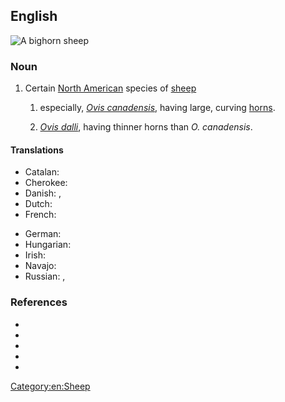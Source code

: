 ==English==
[[File:New Mexico Bighorn Sheep.JPG|thumb|A '''bighorn sheep''']]
{{wikipedia}}
{{wikispecies|Ovis canadensis}}

===Noun===
{{en-noun|bighorn sheep}}

# Certain [[North American]] species of [[sheep]]
#: {{syn|en|bighorn}}
## especially, ''[[Ovis canadensis]]'', having large, curving [[horn]]s.
## {{rfv-sense|en}} ''[[Ovis dalli]]'', having thinner horns than ''O. canadensis''.
##: {{syn|en|thinhorn sheep|thinhorn|Dall sheep}}

====Translations====
{{trans-top|a North American wild sheep}}
* Catalan: {{t|ca|mufló de les Muntanyes Rocalloses|m}}
* Cherokee: {{t|chr|ᎡᏆᏧᎵᎩ ᎤᏃᏕᎾ}}
* Danish: {{t|da|bighornfår|n}}, {{t|da|tykhornsfår|n}}
* Dutch: {{t+|nl|dikhoornschaap|n}}
* French: {{t+|fr|mouflon du Canada|m}}
{{trans-mid}}
* German: {{t|de|Dickhornschaf}}
* Hungarian: {{t|hu|kanadai vadjuh}}
* Irish: {{t|ga|caora mhóradharcach|f}}
* Navajo: {{t|nv|tsétah dibé}}
* Russian: {{t|ru|толсторо́г|m}}, {{t|ru|толсторо́гий бара́н|m}}
{{trans-bottom}}

===References===
* {{pedia|Bighorn sheep}}
* {{specieslite|i=1|Ovis canadensis}}
* {{specieslite|i=1|Ovis dalli}}
* {{comcatlite|i=1|Ovis canadensis}}
* {{comcatlite|i=1|Ovis dalli}}

[[Category:en:Sheep]]
